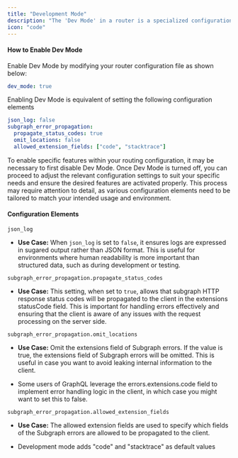 ```yaml
---
title: "Development Mode"
description: "The 'Dev Mode' in a router is a specialized configuration preset designed to optimize the local development process. By activating Dev Mode, developers can access a streamlined set of features that significantly enhance the efficiency and comfort of the development experience, while simplifying the configuration."
icon: "code"
---
```


#### How to Enable Dev Mode

Enable Dev Mode by modifying your router configuration file as shown below:

```yaml
dev_mode: true
```

Enabling Dev Mode is equivalent of setting the following configuration elements

```yaml
json_log: false
subgraph_error_propagation:
  propagate_status_codes: true
  omit_locations: false
  allowed_extension_fields: ["code", "stacktrace"]
```

To enable specific features within your routing configuration, it may be necessary to first disable Dev Mode. Once Dev Mode is turned off, you can proceed to adjust the relevant configuration settings to suit your specific needs and ensure the desired features are activated properly. This process may require attention to detail, as various configuration elements need to be tailored to match your intended usage and environment.

#### Configuration Elements

`json_log`

- **Use Case:** When `json_log` is set to `false`, it ensures logs are expressed in sugared output rather than JSON format. This is useful for environments where human readability is more important than structured data, such as during development or testing.

`subgraph_error_propagation.propagate_status_codes`

- **Use Case:** This setting, when set to `true`, allows that subgraph HTTP response status codes will be propagated to the client in the extensions statusCode field. This is important for handling errors effectively and ensuring that the client is aware of any issues with the request processing on the server side.

`subgraph_error_propagation.omit_locations`

- **Use Case:** Omit the extensions field of Subgraph errors. If the value is true, the extensions field of Subgraph errors will be omitted. This is useful in case you want to avoid leaking internal information to the client.

- Some users of GraphQL leverage the errors.extensions.code field to implement error handling logic in the client, in which case you might want to set this to false.

`subgraph_error_propagation.allowed_extension_fields`

- **Use Case:** The allowed extension fields are used to specify which fields of the Subgraph errors are allowed to be propagated to the client.

- Development mode adds "code" and "stacktrace" as default values
